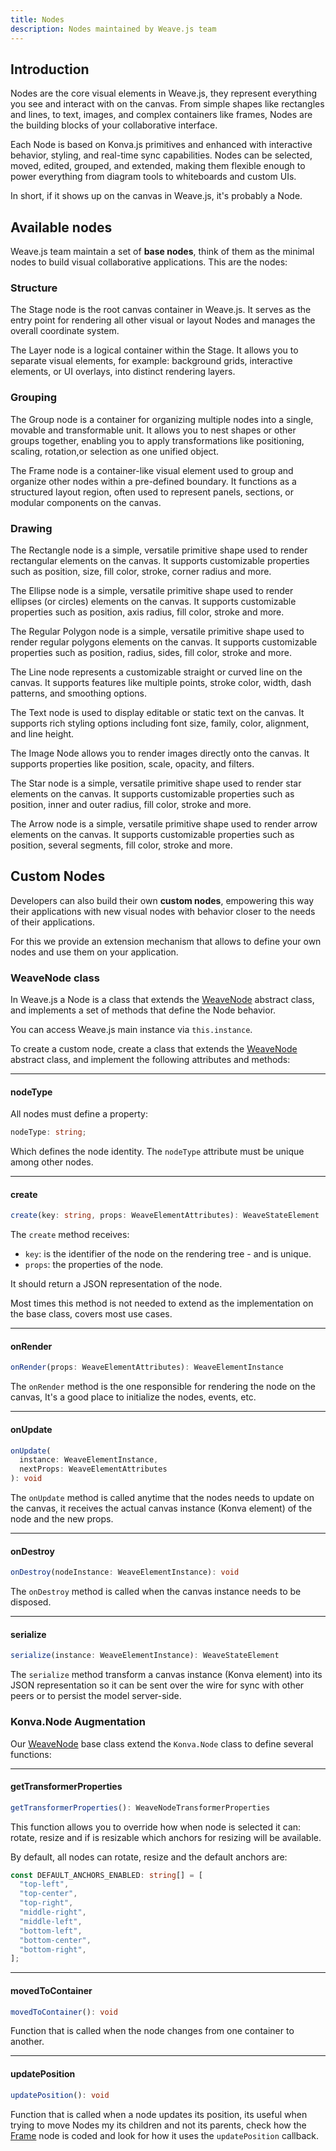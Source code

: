 ```yaml
---
title: Nodes
description: Nodes maintained by Weave.js team
---
```



## Introduction

Nodes are the core visual elements in Weave.js, they represent everything you see and
interact with on the canvas. From simple shapes like rectangles and lines, to text, images,
and complex containers like frames, Nodes are the building blocks of your collaborative
interface.

Each Node is based on Konva.js primitives and enhanced with interactive behavior, styling,
and real-time sync capabilities. Nodes can be selected, moved, edited, grouped, and extended,
making them flexible enough to power everything from diagram tools to whiteboards and custom UIs.

In short, if it shows up on the canvas in Weave.js, it's probably a Node.

## Available nodes

Weave.js team maintain a set of **base nodes**, think of them as the minimal nodes to
build visual collaborative applications. This are the nodes:

### Structure

<Cards>

<Card href="/docs/main/build/nodes/stage" title='Stage'>

The Stage node is the root canvas container in Weave.js. It serves as the entry point
for rendering all other visual or layout Nodes and manages the overall coordinate system.

</Card>

<Card href="/docs/main/build/nodes/layer" title='Layer'>

The Layer node is a logical container within the Stage. It allows you to separate visual
elements, for example: background grids, interactive elements, or UI overlays, into
distinct rendering layers.

</Card>

</Cards>

### Grouping

<Cards>

<Card href="/docs/main/build/nodes/group" title='Group'>

The Group node is a container for organizing multiple nodes into a single, movable
and transformable unit. It allows you to nest shapes or other groups together, enabling
you to apply transformations like positioning, scaling, rotation,or selection as one
unified object.

</Card>

<Card href="/docs/main/build/nodes/frame" title='Frame'>

The Frame node is a container-like visual element used to group and organize other
nodes within a pre-defined boundary. It functions as a structured layout region, often
used to represent panels, sections, or modular components on the canvas.

</Card>

</Cards>

### Drawing

<Cards>

<Card href="/docs/main/build/nodes/rectangle" title='Rectangle'>

The Rectangle node is a simple, versatile primitive shape used to render rectangular
elements on the canvas. It supports customizable properties such as position, size, fill color,
stroke, corner radius and more.

</Card>

<Card href="/docs/main/build/nodes/ellipse" title='Ellipse'>

The Ellipse node is a simple, versatile primitive shape used to render ellipses (or circles)
elements on the canvas. It supports customizable properties such as position, axis radius,
fill color, stroke and more.

</Card>

<Card href="/docs/main/build/nodes/regular-polygon" title='Regular Polygon'>

The Regular Polygon node is a simple, versatile primitive shape used to render regular polygons
elements on the canvas. It supports customizable properties such as position, radius, sides,
fill color, stroke and more.

</Card>

<Card href="/docs/main/build/nodes/line" title='Line'>

The Line node represents a customizable straight or curved line on the canvas.
It supports features like multiple points, stroke color, width, dash patterns, and
smoothing options.

</Card>

<Card href="/docs/main/build/nodes/text" title='Text'>

The Text node is used to display editable or static text on the canvas. It supports
rich styling options including font size, family, color, alignment, and line height.

</Card>

<Card href="/docs/main/build/nodes/image" title='Image'>

The Image Node allows you to render images directly onto the canvas. It supports
properties like position, scale, opacity, and filters.

</Card>

<Card href="/docs/main/build/nodes/star" title='Star'>

The Star node is a simple, versatile primitive shape used to render star elements on
the canvas. It supports customizable properties such as position, inner and outer radius,
fill color, stroke and more.

</Card>

<Card href="/docs/main/build/nodes/star" title='Arrow'>

The Arrow node is a simple, versatile primitive shape used to render arrow elements on
the canvas. It supports customizable properties such as position, several segments,
fill color, stroke and more.

</Card>

</Cards>

## Custom Nodes

Developers can also build their own **custom nodes**, empowering this way their applications
with new visual nodes with behavior closer to the needs of their applications.

For this we provide an extension mechanism that allows to define your own nodes and use them
on your application.

### WeaveNode class

In Weave.js a Node is a class that extends the [WeaveNode](https://github.com/InditexTech/weavejs/blob/main/code/packages/sdk/src/nodes/node.ts)
abstract class, and implements a set of methods that define the Node behavior.

<Callout title="Access the Weave instance">

You can access Weave.js main instance via `this.instance`.

</Callout>

To create a custom node, create a class that extends the [WeaveNode](https://github.com/InditexTech/weavejs/blob/main/code/packages/sdk/src/nodes/node.ts)
abstract class, and implement the following attributes and methods:

---

#### nodeType

All nodes must define a property:

```ts
nodeType: string;
```

Which defines the node identity. The `nodeType` attribute must be unique among other nodes.

---

#### create

```ts
create(key: string, props: WeaveElementAttributes): WeaveStateElement
```

The `create` method receives:

- `key`: is the identifier of the node on the rendering tree - and is unique.
- `props`: the properties of the node.

It should return a JSON representation of the node.

<Callout title="Check the base implementation">

Most times this method is not needed to extend as the implementation on the base class, covers most
use cases.

</Callout>

---

#### onRender

```ts
onRender(props: WeaveElementAttributes): WeaveElementInstance
```

The `onRender` method is the one responsible for rendering the node on the canvas, It's a good place
to initialize the nodes, events, etc.

---

#### onUpdate

```ts
onUpdate(
  instance: WeaveElementInstance,
  nextProps: WeaveElementAttributes
): void
```

The `onUpdate` method is called anytime that the nodes needs to update on the canvas, it receives the
actual canvas instance (Konva element) of the node and the new props.

---

#### onDestroy

```ts
onDestroy(nodeInstance: WeaveElementInstance): void
```

The `onDestroy` method is called when the canvas instance needs to be disposed.

---

#### serialize

```ts
serialize(instance: WeaveElementInstance): WeaveStateElement
```

The `serialize` method transform a canvas instance (Konva element) into its JSON representation so it
can be sent over the wire for sync with other peers or to persist the model server-side.

### Konva.Node Augmentation

Our [WeaveNode](/docs/sdk/api-reference/nodes/node) base class extend the `Konva.Node` class to define several functions:

---

#### getTransformerProperties

```ts
getTransformerProperties(): WeaveNodeTransformerProperties
```

This function allows you to override how when node is selected it can: rotate, resize and if is
resizable which anchors for resizing will be available.

By default, all nodes can rotate, resize and the default anchors are:

```ts
const DEFAULT_ANCHORS_ENABLED: string[] = [
  "top-left",
  "top-center",
  "top-right",
  "middle-right",
  "middle-left",
  "bottom-left",
  "bottom-center",
  "bottom-right",
];
```

---

#### movedToContainer

```ts
movedToContainer(): void
```

Function that is called when the node changes from one container to another.

---

#### updatePosition

```ts
updatePosition(): void
```

Function that is called when a node updates its position, its useful when trying to move Nodes
my its children and not its parents, check how the [Frame](https://github.com/InditexTech/weavejs/blob/main/code/packages/sdk/src/nodes/frame/frame.ts)
node is coded and look for how it uses the `updatePosition` callback.
